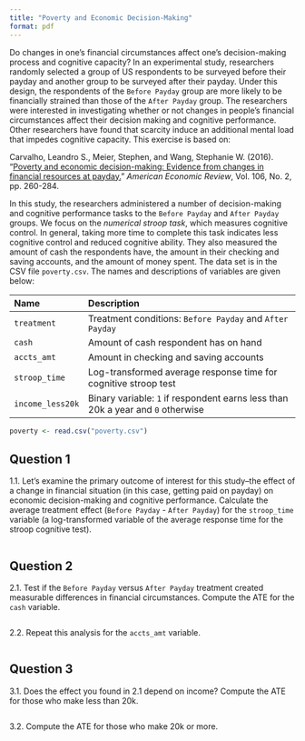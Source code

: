 ```yaml
---
title: "Poverty and Economic Decision-Making"
format: pdf
---
```


Do changes in one's financial circumstances affect one's decision-making process and cognitive capacity? In an experimental study, researchers randomly selected a group of US respondents to be surveyed before their payday and another group to be surveyed after their payday. Under this design, the respondents of the `Before Payday` group are more likely to be financially strained than those of the `After Payday` group.  The researchers were interested in investigating whether or not changes in people's financial circumstances affect their decision making and cognitive performance.  Other researchers have found that scarcity induce an additional mental load that impedes cognitive capacity.  This exercise is based on:

Carvalho, Leandro S., Meier, Stephen, and Wang, Stephanie W. (2016). "[Poverty and economic decision-making: Evidence from changes in financial resources at payday.](http://dx.doi.org/10.1257/aer.20140481)" *American Economic Review*, Vol. 106, No. 2, pp. 260-284. 

In this study, the researchers administered a number of decision-making and cognitive performance tasks to the `Before Payday` and `After Payday` groups. We focus on the *numerical stroop task*, which measures cognitive control.  In general, taking more time to complete this task indicates less cognitive control and reduced cognitive ability. They also measured the amount of cash the respondents have, the amount in their checking and saving accounts, and the amount of money spent.  The data set is in the CSV file `poverty.csv`. The names and descriptions of variables are given below:

 Name                         Description
 ---------------------------- ---------------------------------------------------------
  `treatment`                 Treatment conditions: `Before Payday` and `After Payday`
  `cash`                      Amount of cash respondent has on hand
  `accts_amt`                 Amount in checking and saving accounts
  `stroop_time`               Log-transformed average response time for cognitive stroop test
  `income_less20k`            Binary variable: `1` if respondent earns less than 20k a year and `0` otherwise

```r
poverty <- read.csv("poverty.csv")
```

 
## Question 1

1.1. Let's examine the primary outcome of interest for this study--the effect of a change in financial situation (in this case, getting paid on payday) on economic decision-making and cognitive performance.  Calculate the average treatment effect (`Before Payday` - `After Payday`) for the `stroop_time` variable (a log-transformed variable of the average response time for the stroop cognitive test). 

```r

```

## Question 2

2.1. Test if the `Before Payday` versus `After Payday` treatment created measurable differences in financial circumstances. Compute the ATE for the `cash` variable.

```r

```

2.2. Repeat this analysis for the `accts_amt` variable.

```r

```

## Question 3

3.1. Does the effect you found in 2.1 depend on income?  Compute the ATE for those who make less than 20k.

```r

```

3.2. Compute the ATE for those who make 20k or more.  

```r

```


